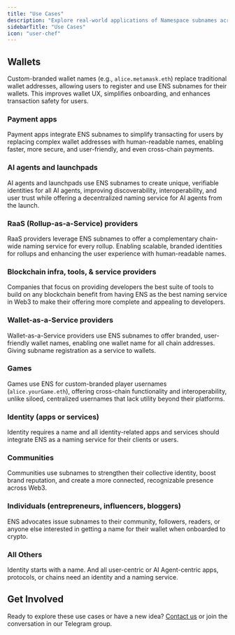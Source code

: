 ```yaml
---
title: "Use Cases"
description: "Explore real-world applications of Namespace subnames across wallets, payment apps, AI agents, games, communities, and more."
sidebarTitle: "Use Cases"
icon: "user-chef"
---
```


## Wallets

Custom-branded wallet names (e.g., `alice.metamask.eth`) replace traditional wallet addresses, allowing users to register and use ENS subnames for their wallets. This improves wallet UX, simplifies onboarding, and enhances transaction safety for users.

### Payment apps

Payment apps integrate ENS subnames to simplify transacting for users by replacing complex wallet addresses with human-readable names, enabling faster, more secure, and user-friendly, and even cross-chain payments.

### AI agents and launchpads

AI agents and launchpads use ENS subnames to create unique, verifiable identities for all AI agents, improving discoverability, interoperability, and user trust while offering a decentralized naming service for AI agents from the launch.

### RaaS (Rollup-as-a-Service) providers

RaaS providers leverage ENS subnames to offer a complementary chain-wide naming service for every rollup. Enabling scalable, branded identities for rollups and enhancing the user experience with human-readable names.

### Blockchain infra, tools, & service providers

Companies that focus on providing developers the best suite of tools to build on any blockchain benefit from having ENS as the best naming service in Web3 to make their offering more complete and appealing to developers.

### Wallet-as-a-Service providers

Wallet-as-a-Service providers use ENS subnames to offer branded, user-friendly wallet names, enabling one wallet name for all chain addresses. Giving subname registration as a service to wallets.

### Games

Games use ENS for custom-branded player usernames (`alice.yourGame.eth`), offering cross-chain functionality and interoperability, unlike siloed, centralized usernames that lack utility beyond their platforms.

### Identity (apps or services)

Identity requires a name and all identity-related apps and services should integrate ENS as a naming service for their clients or users.

### Communities

Communities use subnames to strengthen their collective identity, boost brand reputation, and create a more connected, recognizable presence across Web3.

### Individuals (entrepreneurs, influencers, bloggers)

ENS advocates issue subnames to their community, followers, readers, or anyone else interested in getting a name for their wallet when onboarded to crypto.

### All Others

Identity starts with a name. And all user-centric or AI Agent-centric apps, protocols, or chains need an identity and a naming service.

## Get Involved

Ready to explore these use cases or have a new idea? [Contact us](mailto:hello@namespace.ninja) or join the conversation in our Telegram group.